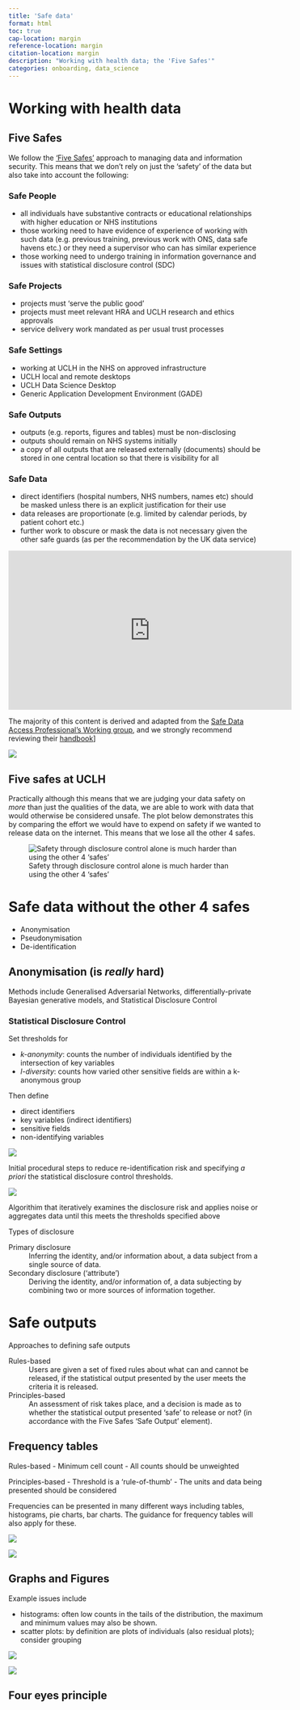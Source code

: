 ```yaml
---
title: 'Safe data'
format: html
toc: true
cap-location: margin
reference-location: margin
citation-location: margin
description: "Working with health data; the 'Five Safes'"
categories: onboarding, data_science
---
```


# Working with health data 

## Five Safes

We follow the ['Five Safes'](http://www2.uwe.ac.uk/faculties/BBS/Documents/1601.pdf) approach to managing data and information security. This means that we don't rely on just the 'safety' of the data but also take into account the following:

### Safe People

- all individuals have substantive contracts or educational relationships with higher education or NHS institutions
- those working need to have evidence of experience of working with such data (e.g. previous training, previous work with ONS, data safe havens etc.) or they need a supervisor who can has similar experience
- those working need to undergo training in information governance and issues with statistical disclosure control (SDC)

### Safe Projects

- projects must 'serve the public good'
- projects must meet relevant HRA and UCLH research and ethics approvals
- service delivery work mandated as per usual trust processes

### Safe Settings

- working at UCLH in the NHS on approved infrastructure
- UCLH local and remote desktops
- UCLH Data Science Desktop
- Generic Application Development Environment (GADE)

### Safe Outputs

- outputs (e.g. reports, figures and tables) must be non-disclosing
- outputs should remain on NHS systems initially
- a copy of all outputs that are released externally (documents) should be stored in one central location so that there is visibility for all

### Safe Data

- direct identifiers (hospital numbers, NHS numbers, names etc) should be masked unless there is an explicit justification for their use
- data releases are proportionate (e.g. limited by calendar periods, by patient cohort etc.)
- further work to obscure or mask the data is not necessary given the other safe guards (as per the recommendation by the UK data service)


<iframe width="560" height="315" src="https://www.youtube.com/embed/Mln9T52mwj0?rel=0&amp;controls=0&amp;showinfo=0" frameborder="0" allowfullscreen></iframe>

:::{.column-margin}
The majority of this content is derived and adapted from the [Safe Data Access Professional's Working group](https://securedatagroup.org), and we strongly recommend reviewing their [handbook](https://doi.org/10.6084/m9.figshare.9958520)]

![](sdc-handbook-v1.0-pp1.png)
:::


## Five safes at UCLH

Practically although this means that we are judging your data safety on _more_ than just the qualities of the data, we are able to work with data that would otherwise be considered unsafe. The plot below demonstrates this by comparing the effort we would have to expend on safety if we wanted to release data on the internet. This means that we lose all the other 4 safes.

![Safety through disclosure control alone is much harder than using the other 4 'safes'](five-safes-uclh-radar.png)

# Safe data without the other 4 safes

- Anonymisation
- Pseudonymisation
- De-identification 

## Anonymisation (is _really_ hard)

Methods include Generalised Adversarial Networks, differentially-private Bayesian generative models, and Statistical Disclosure Control

### Statistical Disclosure Control

Set thresholds for

- *k-anonymity*: counts the number of individuals identified by the intersection of key variables
- *l-diversity*: counts how varied other sensitive fields are within a k-anonymous group

Then define

- direct identifiers
- key variables (indirect identifiers)
- sensitive fields
- non-identifying variables


::: {#fig-cchic-anon-1}
![](cchic-anon-1.png)

Initial procedural steps to reduce re-identification risk and specifying _a priori_ the statistical disclosure control thresholds.
:::

::: {#fig-cchic-anon-2}
![](cchic-anon-2.png)

Algorithim that iteratively examines the disclosure risk and applies noise or aggregates data until this meets the thresholds specified above
:::

:::{.callout-note}
Types of disclosure

Primary disclosure
: Inferring the identity, and/or information about, a data subject from a single source of data.

Secondary disclosure (‘attribute’)
: Deriving the identity, and/or information of, a data subjecting by combining two or more sources of information together.

:::

# Safe outputs

:::{.callout-note}
Approaches to defining safe outputs

Rules-based 
: Users are given a set of fixed rules about what can and cannot be released, if the statistical output presented by the user meets the criteria it is released.

Principles-based
: An assessment of risk takes place, and a decision is made as to whether the statistical output presented ‘safe’ to release or not? (in accordance with the Five Safes ‘Safe Output’ element).
:::


## Frequency tables

Rules-based
- Minimum cell count 
- All counts should be unweighted

Principles-based
- Threshold is a ‘rule-of-thumb’
- The units and data being presented should be considered

Frequencies can be presented in many different ways including tables, histograms, pie charts, bar charts. The guidance for frequency tables will also apply for these.


![](five-safes-freq-table-1.png)

![](five-safes-freq-table-2.png)

## Graphs and Figures

Example issues include

- histograms: often low counts in the tails of the distribution, the maximum and minimum values may also be shown.
- scatter plots: by definition are plots of individuals (also residual plots); consider grouping

![](five-safes-freq-scatter-1.png)

![](five-safes-freq-scatter-2.png)

## Four eyes principle
